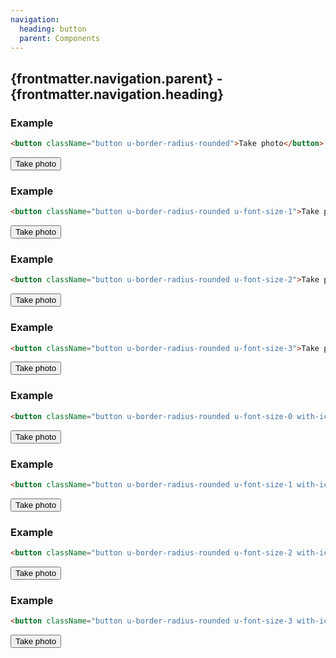 ```yaml
---
navigation:
  heading: button
  parent: Components
---
```


## {frontmatter.navigation.parent} - {frontmatter.navigation.heading}
### Example
```html
<button className="button u-border-radius-rounded">Take photo</button>
```
<button className="button u-border-radius-rounded">Take photo</button>

### Example
```html
<button className="button u-border-radius-rounded u-font-size-1">Take photo</button>
```
<button className="button u-border-radius-rounded u-font-size-1">Take photo</button>

### Example
```html
<button className="button u-border-radius-rounded u-font-size-2">Take photo</button>
```
<button className="button u-border-radius-rounded u-font-size-2">Take photo</button>

### Example
```html
<button className="button u-border-radius-rounded u-font-size-3">Take photo</button>
```
<button className="button u-border-radius-rounded u-font-size-3">Take photo</button>

### Example
```html
<button className="button u-border-radius-rounded u-font-size-0 with-icon"><Icon globals={globals} icon="camera" />Take photo</button>
```
<button className="button u-border-radius-rounded u-font-size-0 with-icon"><Icon globals={globals} icon="camera" />Take photo</button>

### Example
```html
<button className="button u-border-radius-rounded u-font-size-1 with-icon"><Icon globals={globals} icon="camera" />Take photo</button>
```
<button className="button u-border-radius-rounded u-font-size-1 with-icon"><Icon globals={globals} icon="camera" />Take photo</button>

### Example
```html
<button className="button u-border-radius-rounded u-font-size-2 with-icon"><Icon globals={globals} icon="camera" />Take photo</button>
```
<button className="button u-border-radius-rounded u-font-size-2 with-icon"><Icon globals={globals} icon="camera" />Take photo</button>

### Example
```html
<button className="button u-border-radius-rounded u-font-size-3 with-icon"><Icon globals={globals} icon="camera" />Take photo</button>
```
<button className="button u-border-radius-rounded u-font-size-3 with-icon"><Icon globals={globals} icon="camera" />Take photo</button>
